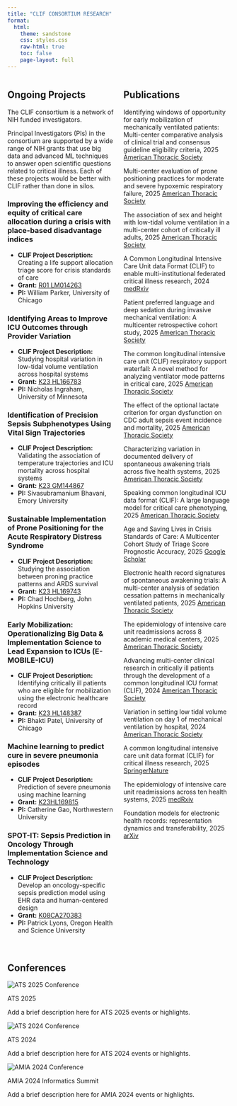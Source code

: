 ```yaml
---
title: "CLIF CONSORTIUM RESEARCH"
format: 
  html:
    theme: sandstone
    css: styles.css
    raw-html: true
    toc: false
    page-layout: full
---
```


::: {.columns}

::: {.column width="50%"}

## Ongoing Projects

<div class="scrollable-projects">

The CLIF consortium is a network of NIH funded investigators.

Principal Investigators (PIs) in the consortium are supported by a wide range of NIH grants that use big data and advanced ML techniques to answer open scientific questions related to critical illness. Each of these projects would be better with CLIF rather than done in silos.

### Improving the efficiency and equity of critical care allocation during a crisis with place-based disadvantage indices

- **CLIF Project Description:** Creating a life support allocation triage score for crisis standards of care
- **Grant:** [R01 LM014263](https://reporter.nih.gov/search/skf_8uTY8USB45uQrSL2Ug/project-details/10817718)
- **PI:** William Parker, University of Chicago

### Identifying Areas to Improve ICU Outcomes through Provider Variation

- **CLIF Project Description:** Studying hospital variation in low-tidal volume ventilation across hospital systems
- **Grant:** [K23 HL166783](https://reporter.nih.gov/search/HFtCRP89oECUkVZSA_8mEw/project-details/10754951)
- **PI:** Nicholas Ingraham, University of Minnesota

### Identification of Precision Sepsis Subphenotypes Using Vital Sign Trajectories

- **CLIF Project Description:** Validating the association of temperature trajectories and ICU mortality across hospital systems
- **Grant:** [K23 GM144867](https://reporter.nih.gov/search/7XgA7wwyL0ictZyceawqRA/project-details/10683303)
- **PI:** Sivasubramanium Bhavani, Emory University

### Sustainable Implementation of Prone Positioning for the Acute Respiratory Distress Syndrome

- **CLIF Project Description:** Studying the association between proning practice patterns and ARDS survival
- **Grant:** [K23 HL169743](https://reporter.nih.gov/search/2-fXoeMMW0yafEM_qnyY4A/project-details/10722194)
- **PI:** Chad Hochberg, John Hopkins University

### Early Mobilization: Operationalizing Big Data & Implementation Science to Lead Expansion to ICUs (E-MOBILE-ICU)

- **CLIF Project Description:** Identifying critically ill patients who are eligible for mobilization using the electronic healthcare record
- **Grant:** [K23 HL148387](https://reporter.nih.gov/search/m0yB8RKJLUuEoOlobWszpw/project-details/10055025)
- **PI:** Bhakti Patel, University of Chicago

### Machine learning to predict cure in severe pneumonia episodes

- **CLIF Project Description:** Prediction of severe pneumonia using machine learning
- **Grant:** [K23HL169815](https://reporter.nih.gov/search/BSW6ioAssE6rMGSDYX6Jcw/project-details/10890415)
- **PI:** Catherine Gao, Northwestern University

### SPOT-IT: Sepsis Prediction in Oncology Through Implementation Science and Technology

- **CLIF Project Description:** Develop an oncology-specific sepsis prediction model using EHR data and human-centered design
- **Grant:** [K08CA270383](https://reporter.nih.gov/search/NtN6kDznS0abLd7eY-HHuw/project-details/10884029)
- **PI:** Patrick Lyons, Oregon Health and Science University

</div>

:::

::: {.column width="50%"}

## Publications

<div class="scrollable-projects">

Identifying windows of opportunity for early mobilization of mechanically ventilated patients: Multi-center comparative analysis of clinical trial and consensus guideline eligibility criteria, 2025 [American Thoracic Society](https://www.atsjournals.org/doi/abs/10.1164/ajrccm-conference.2025.211.1_MeetingAbstracts.A2870)

Multi-center evaluation of prone positioning practices for moderate and severe hypoxemic respiratory failure, 2025 [American Thoracic Society](https://www.atsjournals.org/doi/abs/10.1164/ajrccm-conference.2025.211.1_MeetingAbstracts.A7155)

The association of sex and height with low-tidal volume ventilation in a multi-center cohort of critically ill adults, 2025 [American Thoracic Society](https://www.atsjournals.org/doi/abs/10.1164/ajrccm-conference.2025.211.1_MeetingAbstracts.A7695)

A Common Longitudinal Intensive Care Unit data Format (CLIF) to enable multi-institutional federated critical illness research, 2024 [medRxiv](http://medrxiv.org/lookup/doi/10.1101/2024.09.04.24313058)

Patient preferred language and deep sedation during invasive mechanical ventilation: A multicenter retrospective cohort study, 2025 [American Thoracic Society](https://www.atsjournals.org/doi/abs/10.1164/ajrccm-conference.2025.211.1_MeetingAbstracts.A5266)

The common longitudinal intensive care unit (CLIF) respiratory support waterfall: A novel method for analyzing ventilator mode patterns in critical care, 2025 [American Thoracic Society](https://www.atsjournals.org/doi/abs/10.1164/ajrccm-conference.2025.211.1_MeetingAbstracts.A7159)

The effect of the optional lactate criterion for organ dysfunction on CDC adult sepsis event incidence and mortality, 2025 [American Thoracic Society](https://www.atsjournals.org/doi/abs/10.1164/ajrccm-conference.2025.211.1_MeetingAbstracts.A3691)

Characterizing variation in documented delivery of spontaneous awakening trials across five health systems, 2025 [American Thoracic Society](https://www.atsjournals.org/doi/abs/10.1164/ajrccm-conference.2025.211.1_MeetingAbstracts.A7781)

Speaking common longitudinal ICU data format (CLIF): A large language model for critical care phenotyping, 2025 [American Thoracic Society](https://www.atsjournals.org/doi/abs/10.1164/ajrccm-conference.2025.211.1_MeetingAbstracts.A5692)

Age and Saving Lives in Crisis Standards of Care: A Multicenter Cohort Study of Triage Score Prognostic Accuracy, 2025 [Google Scholar](https://scholar.google.com/citations?view_op=view_citation&hl=en&citation_for_view=8jRf8ZoAAAAJ:_FxGoFyzp5QC)

Electronic health record signatures of spontaneous awakening trials: A multi-center analysis of sedation cessation patterns in mechanically ventilated patients, 2025 [American Thoracic Society](https://www.atsjournals.org/doi/abs/10.1164/ajrccm-conference.2025.211.1_MeetingAbstracts.A7188)

The epidemiology of intensive care unit readmissions across 8 academic medical centers, 2025 [American Thoracic Society](https://www.atsjournals.org/doi/abs/10.1164/ajrccm-conference.2025.211.1_MeetingAbstracts.A7173)

Advancing multi-center clinical research in critically ill patients through the development of a common longitudinal ICU format (CLIF), 2024 [American Thoracic Society](https://www.atsjournals.org/doi/abs/10.1164/ajrccm-conference.2024.211.1_MeetingAbstracts.A5078)

Variation in setting low tidal volume ventilation on day 1 of mechanical ventilation by hospital, 2024 [American Thoracic Society](https://www.atsjournals.org/doi/abs/10.1164/ajrccm-conference.2024.211.1_MeetingAbstracts.A4771)

A common longitudinal intensive care unit data format (CLIF) for critical illness research, 2025 [SpringerNature](https://link.springer.com/article/10.1007/s00134-025-07848-7)

The epidemiology of intensive care unit readmissions across ten health systems, 2025 [medRxiv](https://www.medrxiv.org/content/10.1101/2025.03.10.25323672.abstract)

Foundation models for electronic health records: representation dynamics and transferability, 2025 [arXiv](http://arxiv.org/abs/2504.10422)

</div>

:::

:::

<div style="margin-top: 50px;"></div>

## Conferences

<div class="conference-images-container">

<div class="conference-image-item">
  <img src="./images/ATS_2025.JPG" alt="ATS 2025 Conference">
  <p class="title">ATS 2025</p>
  <p class="description">Add a brief description here for ATS 2025 events or highlights.</p>
</div>

<div class="conference-image-item">
  <img src="./images/ats_2024.png" alt="ATS 2024 Conference">
  <p class="title">ATS 2024</p>
  <p class="description">Add a brief description here for ATS 2024 events or highlights.</p>
</div>

<div class="conference-image-item">
  <img src="./images/AMIA_2024.jpg" alt="AMIA 2024 Conference">
  <p class="title">AMIA 2024 Informatics Summit</p>
  <p class="description">Add a brief description here for AMIA 2024 events or highlights.</p>
</div>

</div>
